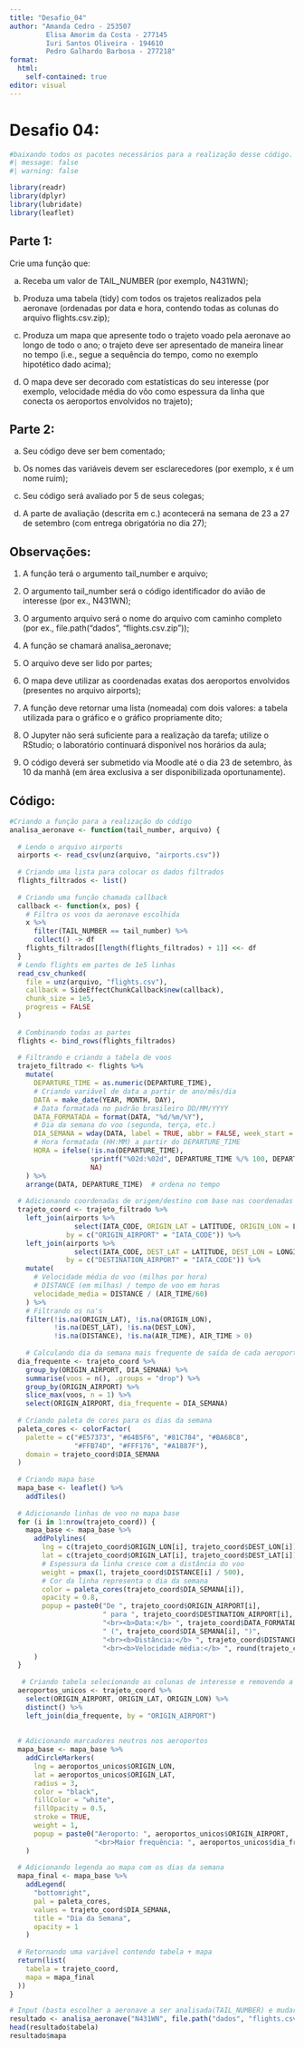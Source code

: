---
title: "Desafio_04"
author: "Amanda Cedro - 253507
         Elisa Amorim da Costa - 277145
         Iuri Santos Oliveira - 194610
         Pedro Galhardo Barbosa - 277218"
format: 
  html:
    self-contained: true
editor: visual
---

# Desafio 04:

```{r}
#baixando todos os pacotes necessários para a realização desse código.
#| message: false
#| warning: false

library(readr)
library(dplyr)
library(lubridate)
library(leaflet)
```

## Parte 1:

Crie uma função que:

a.  Receba um valor de TAIL_NUMBER (por exemplo, N431WN);

b.  Produza uma tabela (tidy) com todos os trajetos realizados pela aeronave (ordenadas por data e hora, contendo todas as colunas do arquivo flights.csv.zip);

c.  Produza um mapa que apresente todo o trajeto voado pela aeronave ao longo de todo o ano; o trajeto deve ser apresentado de maneira linear no tempo (i.e., segue a sequência do tempo, como no exemplo hipotético dado acima);

d.  O mapa deve ser decorado com estatísticas do seu interesse (por exemplo, velocidade média do vôo como espessura da linha que conecta os aeroportos envolvidos no trajeto);

## Parte 2:

a.  Seu código deve ser bem comentado;

b.  Os nomes das variáveis devem ser esclarecedores (por exemplo, x é um nome ruim);

c.  Seu código será avaliado por 5 de seus colegas;

d.  A parte de avaliação (descrita em c.) acontecerá na semana de 23 a 27 de setembro (com entrega obrigatória no dia 27);

## Observações:

1.  A função terá o argumento tail_number e arquivo;

2.  O argumento tail_number será o código identificador do avião de interesse (por ex., N431WN);

3.  O argumento arquivo será o nome do arquivo com caminho completo (por ex., file.path("dados", "flights.csv.zip"));

4.  A função se chamará analisa_aeronave;

5.  O arquivo deve ser lido por partes;

6.  O mapa deve utilizar as coordenadas exatas dos aeroportos envolvidos (presentes no arquivo airports);

7.  A função deve retornar uma lista (nomeada) com dois valores: a tabela utilizada para o gráfico e o gráfico propriamente dito;

8.  O Jupyter não será suficiente para a realização da tarefa; utilize o RStudio; o laboratório continuará disponível nos horários da aula;

9.  O código deverá ser submetido via Moodle até o dia 23 de setembro, às 10 da manhã (em área exclusiva a ser disponibilizada oportunamente).

## Código:

```{r}
#Criando a função para a realização do código
analisa_aeronave <- function(tail_number, arquivo) {
  
  # Lendo o arquivo airports 
  airports <- read_csv(unz(arquivo, "airports.csv"))
  
  # Criando uma lista para colocar os dados filtrados
  flights_filtrados <- list()
  
  # Criando uma função chamada callback
  callback <- function(x, pos) {
    # Filtra os voos da aeronave escolhida
    x %>%
      filter(TAIL_NUMBER == tail_number) %>%
      collect() -> df
    flights_filtrados[[length(flights_filtrados) + 1]] <<- df
  }
  # Lendo flights em partes de 1e5 linhas
  read_csv_chunked(
    file = unz(arquivo, "flights.csv"),
    callback = SideEffectChunkCallback$new(callback),
    chunk_size = 1e5,
    progress = FALSE
  )
  
  # Combinando todas as partes
  flights <- bind_rows(flights_filtrados)
  
  # Filtrando e criando a tabela de voos
  trajeto_filtrado <- flights %>%
    mutate(
      DEPARTURE_TIME = as.numeric(DEPARTURE_TIME),
      # Criando variável de data a partir de ano/mês/dia
      DATA = make_date(YEAR, MONTH, DAY),
      # Data formatada no padrão brasileiro DD/MM/YYYY
      DATA_FORMATADA = format(DATA, "%d/%m/%Y"),
      # Dia da semana do voo (segunda, terça, etc.)
      DIA_SEMANA = wday(DATA, label = TRUE, abbr = FALSE, week_start = 1),
      # Hora formatada (HH:MM) a partir do DEPARTURE_TIME
      HORA = ifelse(!is.na(DEPARTURE_TIME),
                    sprintf("%02d:%02d", DEPARTURE_TIME %/% 100, DEPARTURE_TIME %% 100),
                    NA)
    ) %>%
    arrange(DATA, DEPARTURE_TIME)  # ordena no tempo
  
  # Adicionando coordenadas de origem/destino com base nas coordenadas exatas
  trajeto_coord <- trajeto_filtrado %>%
    left_join(airports %>% 
                select(IATA_CODE, ORIGIN_LAT = LATITUDE, ORIGIN_LON = LONGITUDE),
              by = c("ORIGIN_AIRPORT" = "IATA_CODE")) %>%
    left_join(airports %>% 
                select(IATA_CODE, DEST_LAT = LATITUDE, DEST_LON = LONGITUDE),
              by = c("DESTINATION_AIRPORT" = "IATA_CODE")) %>%
    mutate(
      # Velocidade média do voo (milhas por hora)
      # DISTANCE (em milhas) / tempo de voo em horas
      velocidade_media = DISTANCE / (AIR_TIME/60)
    ) %>%
    # Filtrando os na's
    filter(!is.na(ORIGIN_LAT), !is.na(ORIGIN_LON),
           !is.na(DEST_LAT), !is.na(DEST_LON),
           !is.na(DISTANCE), !is.na(AIR_TIME), AIR_TIME > 0)
  
    # Calculando dia da semana mais frequente de saída de cada aeroporto
  dia_frequente <- trajeto_coord %>%
    group_by(ORIGIN_AIRPORT, DIA_SEMANA) %>%
    summarise(voos = n(), .groups = "drop") %>%
    group_by(ORIGIN_AIRPORT) %>%
    slice_max(voos, n = 1) %>%
    select(ORIGIN_AIRPORT, dia_frequente = DIA_SEMANA)
  
  # Criando paleta de cores para os dias da semana
  paleta_cores <- colorFactor(
    palette = c("#E57373", "#64B5F6", "#81C784", "#BA68C8", 
                "#FFB74D", "#FFF176", "#A1887F"),
    domain = trajeto_coord$DIA_SEMANA
  )
  
  # Criando mapa base
  mapa_base <- leaflet() %>%
    addTiles()
  
  # Adicionando linhas de voo no mapa base
  for (i in 1:nrow(trajeto_coord)) {
    mapa_base <- mapa_base %>%
      addPolylines(
        lng = c(trajeto_coord$ORIGIN_LON[i], trajeto_coord$DEST_LON[i]),
        lat = c(trajeto_coord$ORIGIN_LAT[i], trajeto_coord$DEST_LAT[i]),
        # Espessura da linha cresce com a distância do voo 
        weight = pmax(1, trajeto_coord$DISTANCE[i] / 500),
        # Cor da linha representa o dia da semana 
        color = paleta_cores(trajeto_coord$DIA_SEMANA[i]),
        opacity = 0.8,
        popup = paste0("De ", trajeto_coord$ORIGIN_AIRPORT[i], 
                       " para ", trajeto_coord$DESTINATION_AIRPORT[i],
                       "<br><b>Data:</b> ", trajeto_coord$DATA_FORMATADA[i],
                       " (", trajeto_coord$DIA_SEMANA[i], ")",
                       "<br><b>Distância:</b> ", trajeto_coord$DISTANCE[i], " milhas",
                       "<br><b>Velocidade média:</b> ", round(trajeto_coord$velocidade_media[i], 1), " mph")
      )
  }
  
   # Criando tabela selecionando as colunas de interesse e removendo a repetição de aeroportos
  aeroportos_unicos <- trajeto_coord %>%
    select(ORIGIN_AIRPORT, ORIGIN_LAT, ORIGIN_LON) %>%
    distinct() %>%
    left_join(dia_frequente, by = "ORIGIN_AIRPORT")
  
  
  # Adicionando marcadores neutros nos aeroportos
  mapa_base <- mapa_base %>%
    addCircleMarkers(
      lng = aeroportos_unicos$ORIGIN_LON,
      lat = aeroportos_unicos$ORIGIN_LAT,
      radius = 3,         
      color = "black",
      fillColor = "white",
      fillOpacity = 0.5,
      stroke = TRUE,
      weight = 1,
      popup = paste0("Aeroporto: ", aeroportos_unicos$ORIGIN_AIRPORT,
                     "<br>Maior frequência: ", aeroportos_unicos$dia_frequente)
    )
  
  # Adicionando legenda ao mapa com os dias da semana
  mapa_final <- mapa_base %>%
    addLegend(
      "bottomright",
      pal = paleta_cores,
      values = trajeto_coord$DIA_SEMANA,
      title = "Dia da Semana",
      opacity = 1
    )
  
  # Retornando uma variável contendo tabela + mapa
  return(list(
    tabela = trajeto_coord,
    mapa = mapa_final
  ))
}

# Input (basta escolher a aeronave a ser analisada(TAIL_NUMBER) e mudar o caminho para o dado, caso necessário)
resultado <- analisa_aeronave("N431WN", file.path("dados", "flights.csv.zip"))
head(resultado$tabela)
resultado$mapa

```
